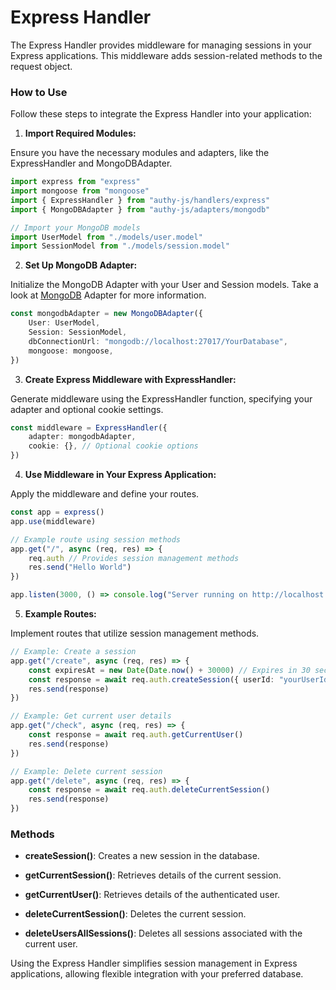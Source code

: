 # Express Handler

The Express Handler provides middleware for managing sessions in your Express applications. This middleware adds session-related methods to the request object.

### How to Use

Follow these steps to integrate the Express Handler into your application:

1. **Import Required Modules:**

Ensure you have the necessary modules and adapters, like the ExpressHandler and MongoDBAdapter.

```ts copy filename="index.ts"
import express from "express"
import mongoose from "mongoose"
import { ExpressHandler } from "authy-js/handlers/express"
import { MongoDBAdapter } from "authy-js/adapters/mongodb"

// Import your MongoDB models
import UserModel from "./models/user.model"
import SessionModel from "./models/session.model"
```

2. **Set Up MongoDB Adapter:**

Initialize the MongoDB Adapter with your User and Session models. Take a look at [MongoDB](/adapters/mongodb) Adapter for more information.

```ts copy filename="index.ts"
const mongodbAdapter = new MongoDBAdapter({
    User: UserModel,
    Session: SessionModel,
    dbConnectionUrl: "mongodb://localhost:27017/YourDatabase",
    mongoose: mongoose,
})
```

3. **Create Express Middleware with ExpressHandler:**

Generate middleware using the ExpressHandler function, specifying your adapter and optional cookie settings.

```ts copy filename="index.ts"
const middleware = ExpressHandler({
    adapter: mongodbAdapter,
    cookie: {}, // Optional cookie options
})
```

4. **Use Middleware in Your Express Application:**

Apply the middleware and define your routes.

```ts copy filename="index.ts"
const app = express()
app.use(middleware)

// Example route using session methods
app.get("/", async (req, res) => {
    req.auth // Provides session management methods
    res.send("Hello World")
})

app.listen(3000, () => console.log("Server running on http://localhost:3000"))
```

5. **Example Routes:**

Implement routes that utilize session management methods.

```ts copy filename="index.ts"
// Example: Create a session
app.get("/create", async (req, res) => {
    const expiresAt = new Date(Date.now() + 30000) // Expires in 30 seconds
    const response = await req.auth.createSession({ userId: "yourUserId", expiresAt })
    res.send(response)
})

// Example: Get current user details
app.get("/check", async (req, res) => {
    const response = await req.auth.getCurrentUser()
    res.send(response)
})

// Example: Delete current session
app.get("/delete", async (req, res) => {
    const response = await req.auth.deleteCurrentSession()
    res.send(response)
})
```

### Methods

-   **createSession()**: Creates a new session in the database.

-   **getCurrentSession()**: Retrieves details of the current session.

-   **getCurrentUser()**: Retrieves details of the authenticated user.

-   **deleteCurrentSession()**: Deletes the current session.

-   **deleteUsersAllSessions()**: Deletes all sessions associated with the current user.

Using the Express Handler simplifies session management in Express applications, allowing flexible integration with your preferred database.
